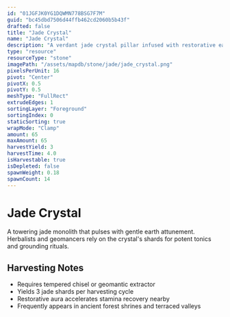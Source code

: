 ```yaml
---
id: "01JGFJK0YG1DQWMN778BSG7F7M"
guid: "bc45dbd7506d44ffb462cd2060b5b43f"
drafted: false
title: "Jade Crystal"
name: "Jade Crystal"
description: "A verdant jade crystal pillar infused with restorative earth energies"
type: "resource"
resourceType: "stone"
imagePath: "/assets/mapdb/stone/jade/jade_crystal.png"
pixelsPerUnit: 16
pivot: "Center"
pivotX: 0.5
pivotY: 0.5
meshType: "FullRect"
extrudeEdges: 1
sortingLayer: "Foreground"
sortingIndex: 0
staticSorting: true
wrapMode: "Clamp"
amount: 65
maxAmount: 65
harvestYield: 3
harvestTime: 4.0
isHarvestable: true
isDepleted: false
spawnWeight: 0.18
spawnCount: 14
---
```



# Jade Crystal

A towering jade monolith that pulses with gentle earth attunement. Herbalists and geomancers rely on the crystal's shards for
potent tonics and grounding rituals.

<MapDBPanel data={frontmatter} />

<Adsense />

## Harvesting Notes
- Requires tempered chisel or geomantic extractor
- Yields 3 jade shards per harvesting cycle
- Restorative aura accelerates stamina recovery nearby
- Frequently appears in ancient forest shrines and terraced valleys
